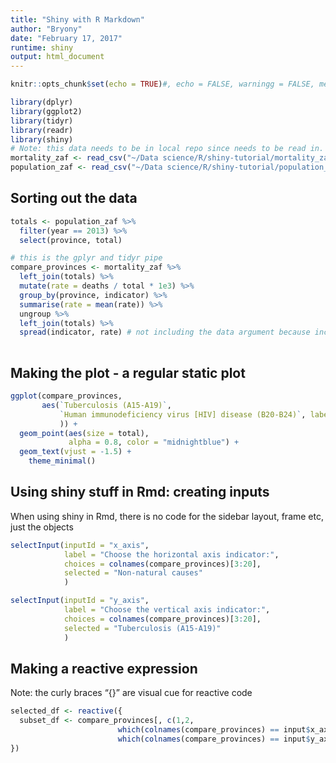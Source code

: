 ```yaml
---
title: "Shiny with R Markdown"
author: "Bryony"
date: "February 17, 2017"
runtime: shiny
output: html_document
---
```


```r
knitr::opts_chunk$set(echo = TRUE)#, echo = FALSE, warningg = FALSE, message = FALSE)
```

```r
library(dplyr)
library(ggplot2)
library(tidyr)
library(readr)
library(shiny)
# Note: this data needs to be in local repo since needs to be read in.
mortality_zaf <- read_csv("~/Data science/R/shiny-tutorial/mortality_zaf.csv")
population_zaf <- read_csv("~/Data science/R/shiny-tutorial/population_zaf.csv")
```

## Sorting out the data
```r
totals <- population_zaf %>%
  filter(year == 2013) %>%
  select(province, total)

# this is the gplyr and tidyr pipe
compare_provinces <- mortality_zaf %>%
  left_join(totals) %>%
  mutate(rate = deaths / total * 1e3) %>%
  group_by(province, indicator) %>%
  summarise(rate = mean(rate)) %>%
  ungroup %>%
  left_join(totals) %>%
  spread(indicator, rate) # not including the data argument because included through the pipe %>%
  
```


## Making the plot - a regular static plot
```r
ggplot(compare_provinces, 
       aes(`Tuberculosis (A15-A19)`,
           `Human immunodeficiency virus [HIV] disease (B20-B24)`, label = province
           )) + 
  geom_point(aes(size = total),
             alpha = 0.8, color = "midnightblue") +
  geom_text(vjust = -1.5) +
    theme_minimal()

```

## Using shiny stuff in Rmd: creating inputs
When using shiny in Rmd, there is no code for the sidebar layout, frame etc, just the objects
```r
selectInput(inputId = "x_axis",
            label = "Choose the horizontal axis indicator:",
            choices = colnames(compare_provinces)[3:20],
            selected = "Non-natural causes"
            )

selectInput(inputId = "y_axis",
            label = "Choose the vertical axis indicator:",
            choices = colnames(compare_provinces)[3:20],
            selected = "Tuberculosis (A15-A19)"
            )

```


## Making a reactive expression
Note: the curly braces "{}" are visual cue for reactive code
```r
selected_df <- reactive({
  subset_df <- compare_provinces[, c(1,2,
                        which(colnames(compare_provinces) == input$x_axis), 
                        which(colnames(compare_provinces) == input$y_axis))]
})
```

